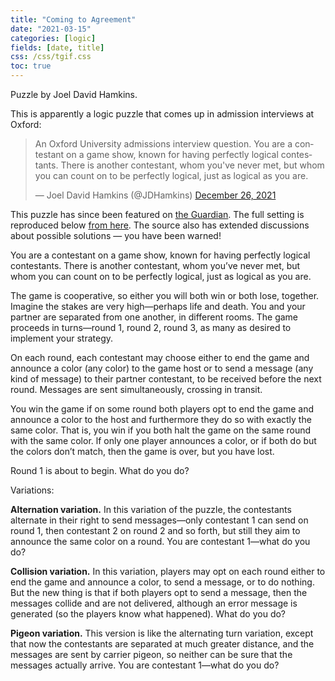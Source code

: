 ```yaml
---
title: "Coming to Agreement"
date: "2021-03-15"
categories: [logic]
fields: [date, title]
css: /css/tgif.css
toc: true
---
```


:::{.callout-tip appearance="simple" icon=false}
Puzzle by Joel David Hamkins.
:::

This is apparently a logic puzzle that comes up in admission interviews at Oxford:

<blockquote class="twitter-tweet"><p lang="en" dir="ltr">An Oxford University admissions interview question. You are a contestant on a game show, known for having perfectly logical contestants. There is another contestant, whom you&#39;ve never met, but whom you can count on to be perfectly logical, just as logical as you are.</p>&mdash; Joel David Hamkins (@JDHamkins) <a href="https://twitter.com/JDHamkins/status/1475088789701726208?ref_src=twsrc%5Etfw">December 26, 2021</a></blockquote> <script async src="https://platform.twitter.com/widgets.js" charset="utf-8"></script>

This puzzle has since been featured on [the Guardian](https://www.theguardian.com/science/2022/feb/21/can-you-solve-it-an-oxford-university-admissions-question). The full setting is reproduced below [from here](http://jdh.hamkins.org/coming-to-agreement-logic-puzzle/). The source also has extended discussions about possible solutions — you have been warned!

You are a contestant on a game show, known for having perfectly logical contestants. There is another contestant, whom you’ve never met, but whom you can count on to be perfectly logical, just as logical as you are.

The game is cooperative, so either you will both win or both lose, together. Imagine the stakes are very high—perhaps life and death. You and your partner are separated from one another, in different rooms. The game proceeds in turns—round 1, round 2, round 3, as many as desired to implement your strategy.

On each round, each contestant may choose either to end the game and announce a color (any color) to the game host or to send a message (any kind of message) to their partner contestant, to be received before the next round. Messages are sent simultaneously, crossing in transit.

You win the game if on some round both players opt to end the game and announce a color to the host and furthermore they do so with exactly the same color. That is, you win if you both halt the game on the same round with the same color. lf only one player announces a color, or if both do but the colors don’t match, then the game is over, but you have lost.

Round 1 is about to begin. What do you do?

Variations:

**Alternation variation.** In this variation of the puzzle, the contestants alternate in their right to send messages—only contestant 1 can send on round 1, then contestant 2 on round 2 and so forth, but still they aim to announce the same color on a round. You are contestant 1—what do you do?

**Collision variation.** In this variation, players may opt on each round either to end the game and announce a color, to send a message, or to do nothing. But the new thing is that if both players opt to send a message, then the messages collide and are not delivered, although an error message is generated (so the players know what happened). What do you do?

**Pigeon variation.** This version is like the alternating turn variation, except that now the contestants are separated at much greater distance, and the messages are sent by carrier pigeon, so neither can be sure that the messages actually arrive. You are contestant 1—what do you do?

